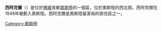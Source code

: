 {{unreferenced|time=2016-02-23T06:14:30+00:00}}
{{Infobox settlement
| name                 = 西阿克爾区
| official_name        = Bydel Vestre Aker
| type                 = 区
| image_shield         = Oslo komm.svg
| image_map            = Oslo vestreaker.png
| image_skyline        = 
| latd =  | latm =  | lats =  | latNS = N
| longd=  | longm=  | longs=  | longEW= E
| coordinates_display  = inline,title
| coordinates_region   = NO
| subdivision_type     = 國家
| subdivision_name     = [[挪威|挪威]]
| subdivision_type2    = 城市
| subdivision_name2    = [[奧斯陸|奧斯陸]]
| iso_code             = [[ISO_3166-2:NO|NO-030107]]
| leader_title         = <!-- Governor -->
| leader_name          =  
| area_total_km2       = 16.59
| area_footnotes       =
| area_rank            = 
| area_note            = 
| population_as_of     = 2004
| population_total     = 40,100
| population_footnotes = 
| population_rank      = 
| population_note      = 
| population_density_km2 = auto
| timezone1            = [[Central_European_Time|CET]]
| utc_offset1          = +1
| timezone1_DST        = [[Central_European_Summer_Time|CEST]]
| utc_offset1_DST      = +2
| website              = [http://www.bydel-vestre-aker.oslo.kommune.no/ bydel-vestre-aker.oslo.kommune.no]
}}

'''西阿克爾'''（{{lang-no|Vestre Aker}}）是位於[[挪威|挪威]]首都[[奧斯陸|奧斯陸]]的一個區，位於奧斯陸的西北部。西阿克爾在1948年被劃入奧斯陸。西阿克爾是奧斯陸最富裕的居住區之一。

{{奧斯陸行政區劃}}
[[Category:奧斯陸|Category:奧斯陸]]